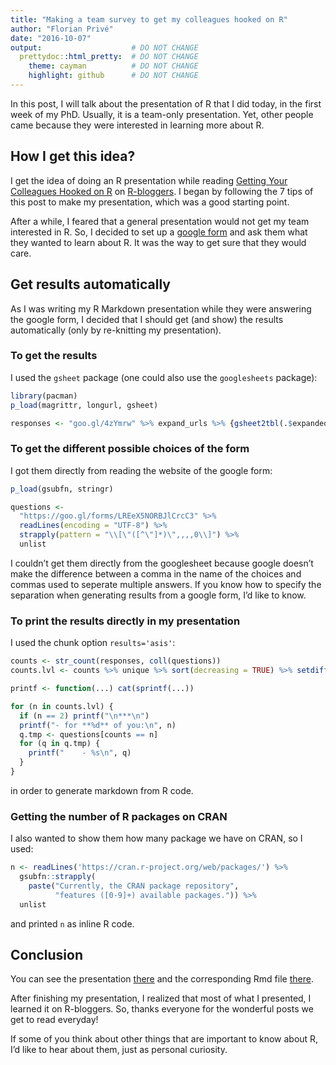 ```yaml
---
title: "Making a team survey to get my colleagues hooked on R"
author: "Florian Privé"
date: "2016-10-07"
output:                    # DO NOT CHANGE
  prettydoc::html_pretty:  # DO NOT CHANGE
    theme: cayman          # DO NOT CHANGE
    highlight: github      # DO NOT CHANGE
---
```


In this post, I will talk about the presentation of R that I did today, in the first week of my PhD. 
Usually, it is a team-only presentation. Yet, other people came because they were interested in learning more about R.

## How I get this idea?

I get the idea of doing an R presentation while reading [Getting Your Colleagues Hooked on R](https://www.r-bloggers.com/getting-your-colleagues-hooked-on-r/) on [R-bloggers](https://www.r-bloggers.com/).
I began by following the 7 tips of this post to make my presentation, which was a good starting point.

After a while, I feared that a general presentation would not get my team interested in R. So, I decided to set up a [google form](https://goo.gl/forms/LREeX5NORBJlCrcC3) and ask them what they wanted to learn about R.
It was the way to get sure that they would care.

## Get results automatically

As I was writing my R Markdown presentation while they were answering the google form, I decided that I should get (and show) the results automatically (only by re-knitting my presentation).

### To get the results

I used the `gsheet` package (one could also use the `googlesheets` package):
```r
library(pacman)
p_load(magrittr, longurl, gsheet)

responses <- "goo.gl/4zYmrw" %>% expand_urls %>% {gsheet2tbl(.$expanded_url)[, 2]}
```


### To get the different possible choices of the form

I got them directly from reading the website of the google form:
```r
p_load(gsubfn, stringr)

questions <- 
  "https://goo.gl/forms/LREeX5NORBJlCrcC3" %>%
  readLines(encoding = "UTF-8") %>%
  strapply(pattern = "\\[\"([^\"]*)\",,,,0\\]") %>%
  unlist
```
I couldn't get them directly from the googlesheet because google doesn't make the difference between a comma in the name of the choices and commas used to seperate multiple answers. If you know how to specify the separation when generating results from a google form, I'd like to know.

### To print the results directly in my presentation

I used the chunk option `results='asis'`:
```r
counts <- str_count(responses, coll(questions))
counts.lvl <- counts %>% unique %>% sort(decreasing = TRUE) %>% setdiff(0)

printf <- function(...) cat(sprintf(...))

for (n in counts.lvl) {
  if (n == 2) printf("\n***\n")
  printf("- for **%d** of you:\n", n)
  q.tmp <- questions[counts == n]
  for (q in q.tmp) {
    printf("    - %s\n", q)
  }
}
```
in order to generate markdown from R code.

### Getting the number of R packages on CRAN

I also wanted to show them how many package we have on CRAN, so I used:
```r
n <- readLines('https://cran.r-project.org/web/packages/') %>%
  gsubfn::strapply(
    paste("Currently, the CRAN package repository",
          "features ([0-9]+) available packages.")) %>%
  unlist
```
and printed `n` as inline R code.

## Conclusion

You can see the presentation [there](privefl.github.io/R-presentation/pResentation.html) and the corresponding Rmd file [there](privefl.github.io/R-presentation/pResentation.Rmd).

After finishing my presentation, I realized that most of what I presented, I learned it on R-bloggers. So, thanks everyone for the wonderful posts we get to read everyday!

If some of you think about other things that are important to know about R, I'd like to hear about them, just as personal curiosity.
